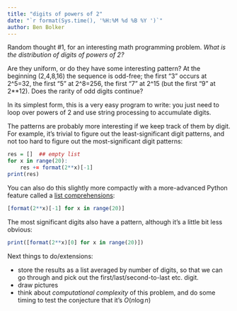 ```yaml
---
title: "digits of powers of 2"
date: "`r format(Sys.time(), '%H:%M %d %B %Y ')`"
author: Ben Bolker
---
```


Random thought #1, for an interesting math programming problem. *What is the distribution of digits of powers of 2?*

Are they uniform, or do they have some interesting pattern?  At the beginning (2,4,8,16) the sequence is odd-free; the first "3" occurs at 2^5=32, the first "5" at 2^8=256, the first "7" at 2^15 (but the first "9" at 2**12).  Does the rarity of odd digits continue?

In its simplest form, this is a very easy program to write: you just need to loop over powers of 2 and use string processing to accumulate digits.

The patterns are probably more interesting if we keep track of them by digit. For example, it's trivial to figure out the least-significant digit patterns, and not too hard to figure out the most-significant digit patterns:

```r
res = []  ## empty list
for x in range(20):
    res += format(2**x)[-1]
print(res)
```

You can also do this slightly more compactly with a more-advanced Python feature called a [list comprehensions](https://docs.python.org/2/tutorial/datastructures.html):

```r
[format(2**x)[-1] for x in range(20)]
```

The most significant digits also have a pattern, although it's a little bit less obvious:
```r
print([format(2**x)[0] for x in range(20)])
```

Next things to do/extensions:

* store the results as a list averaged by number of digits, so that we can go through and pick out the first/last/second-to-last etc. digit.
* draw pictures
* think about *computational complexity* of this problem, and do some timing to test the conjecture that it's $O(n \log n)$
